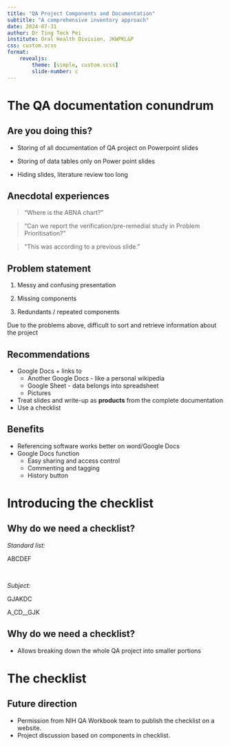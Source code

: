 ```yaml
---
title: "QA Project Components and Documentation"
subtitle: "A comprehensive inventory approach"
date: 2024-07-31
author: Dr Ting Teck Pei
institute: Oral Health Division, JKWPKL&P
css: custom.scss
format:
    revealjs:
        theme: [simple, custom.scss]
        slide-number: c
---
```


# The QA documentation conundrum

## Are you doing this?

::: {.incremental}

-   Storing of all documentation of QA project on Powerpoint slides

-   Storing of data tables only on Power point slides

-   Hiding slides, literature review too long

:::

## Anecdotal experiences

::: {.fragment}
>   "Where is the ABNA chart?"
:::

::: {.fragment}
>   "Can we report the verification/pre-remedial study in Problem Prioritisation?"
:::

::: {.fragment}
>   "This was according to a previous slide."
:::

## Problem statement

::: {.incremental}

1.  Messy and confusing presentation

1.  Missing components

1.  Redundants / repeated components

Due to the problems above, difficult to sort and retrieve information about the project

:::

## Recommendations

::: {.incremental}
-   Google Docs + links to
    -   Another Google Docs - like a personal wikipedia
    -   Google Sheet - data belongs into spreadsheet
    -   Pictures
-   Treat slides and write-up as **products** from the complete documentation
-   Use a checklist
:::

## Benefits

::: {.incremental}
-   Referencing software works better on word/Google Docs
-   Google Docs function
    -   Easy sharing and access control
    -   Commenting and tagging
    -   History button
:::

# Introducing the checklist

## Why do we need a checklist?

::: {.fragment fragment-index=1}
*Standard list:*

ABCDEF
:::

\

:::: {.fragment fragment-index=2}
*Subject:*

::: {.fragment .semi-fade-out fragment-index=3}
GJAKDC
:::

::::

::: {.fragment fragment-index=3}
A_CD__GJK
:::

## Why do we need a checklist?

-   Allows breaking down the whole QA project into smaller portions

# The checklist

## Future direction

::: incremental
-   Permission from NIH QA Workbook team to publish the checklist on a website.
-   Project discussion based on components in checklist.
:::
